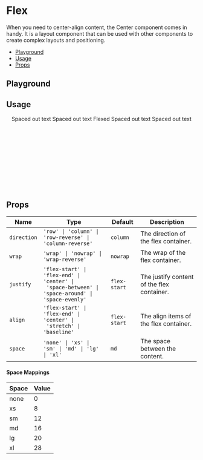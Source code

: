 
<Meta title="Components / Flex" />

<BackToTopButton />

# Flex

When you need to center-align content, the Center component comes in handy. It is a layout component that can be used with other components to create complex layouts and positioning.

- [Playground](#playground)
- [Usage](#usage)
- [Props](#props)

## Playground

<Canvas of={Stories.Playground} />

<Controls of={Stories.Playground} />

## Usage

<UsageWrap>
  <Center>
    <Flex space="lg">
      <Text>Spaced out text</Text>
      <Text>Spaced out text</Text>
      <Text>Flexed</Text>
      <Text>Spaced out text</Text>
      <Text>Spaced out text</Text>
    </Flex>
  </Center>
</UsageWrap>

```jsx
import { Flex, Text } from '@utilitywarehouse/native-ui';

const MyComponent = () => (
  <Flex space="lg">
    <Text>Spaced out text</Text>
    <Text>Spaced out text</Text>
    <Text>Flexed</Text>
    <Text>Spaced out text</Text>
    <Text>Spaced out text</Text>
  </Flex>
);
```

## Props

| Name        | Type                                                                                                     | Default      | Description                                |
| ----------- | -------------------------------------------------------------------------------------------------------- | ------------ | ------------------------------------------ |
| `direction` | `'row' \| 'column' \| 'row-reverse' \| 'column-reverse'`                                                 | `column`     | The direction of the flex container.       |
| `wrap`      | `'wrap' \| 'nowrap' \| 'wrap-reverse'`                                                                   | `nowrap`     | The wrap of the flex container.            |
| `justify`   | `'flex-start' \| 'flex-end' \| 'center' \| `<br />` 'space-between' \| 'space-around' \| 'space-evenly'` | `flex-start` | The justify content of the flex container. |
| `align`     | `'flex-start' \| 'flex-end' \| 'center' \| `<br />` 'stretch' \| 'baseline'`                             | `flex-start` | The align items of the flex container.     |
| `space`     | `'none' \| 'xs' \| 'sm' \| 'md' \| 'lg' `<br />`\| 'xl'`                                                 | `md`         | The space between the content.             |

#### Space Mappings

| Space | Value |
| ----- | ----- |
| none  | 0     |
| xs    | 8     |
| sm    | 12    |
| md    | 16    |
| lg    | 20    |
| xl    | 28    |
